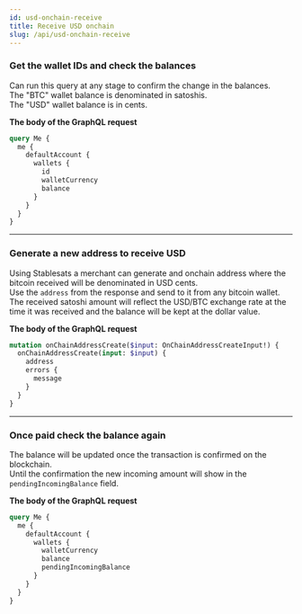 ```yaml
---
id: usd-onchain-receive
title: Receive USD onchain
slug: /api/usd-onchain-receive
---
```



<AuthProvider>

  <SetApiEndpoint />

  <SetAuthToken />

### Get the wallet IDs and check the balances

Can run this query at any stage to confirm the change in the balances.<br />
The "BTC" wallet balance is denominated in satoshis.<br />
The "USD" wallet balance is in cents.

**The body of the GraphQL request**

```graphql
query Me {
  me {
    defaultAccount {
      wallets {
        id
        walletCurrency
        balance
      }
    }
  }
}
```

  <GetWalletDataUsd />

---

### Generate a new address to receive USD

Using Stablesats a merchant can generate and onchain address where the bitcoin received will be denominated in USD cents. <br />
Use the `address` from the response and send to it from any bitcoin wallet.<br />
The received satoshi amount will reflect the USD/BTC exchange rate at the time it was received and the balance will be kept at the dollar value.

**The body of the GraphQL request**

```graphql
mutation onChainAddressCreate($input: OnChainAddressCreateInput!) {
  onChainAddressCreate(input: $input) {
    address
    errors {
      message
    }
  }
}
```

  <OnChainAddressCreateUsd />

---

### Once paid check the balance again

The balance will be updated once the transaction is confirmed on the blockchain.<br />
Until the confirmation the new incoming amount will show in the `pendingIncomingBalance` field.

**The body of the GraphQL request**

```graphql
query Me {
  me {
    defaultAccount {
      wallets {
        walletCurrency
        balance
        pendingIncomingBalance
      }
    }
  }
}
```

  <GetBalanceWithPending />

</AuthProvider>
